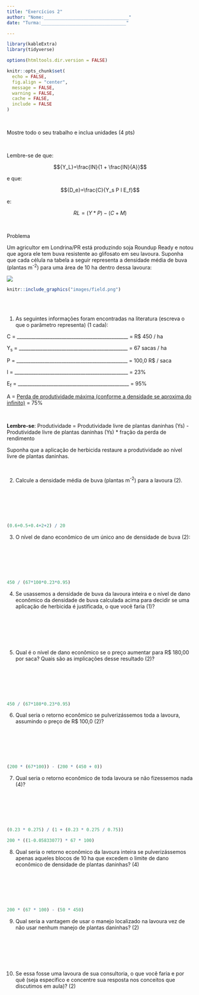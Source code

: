 ```yaml
---
title: "Exercícios 2"
author: "Nome:________________________________"
date: "Turma:________________________________"

---
```


```r
library(kableExtra)
library(tidyverse)
```


```r
options(htmltools.dir.version = FALSE)

knitr::opts_chunk$set(
  echo = FALSE,
  fig.align = "center",
  message = FALSE,
  warning = FALSE,
  cache = FALSE,
  include = FALSE
)
```



<br>

Mostre todo o seu trabalho e inclua unidades (4 pts)

<br>

Lembre-se de que: 

$${Y_L}=\frac{IN}{1 + \frac{IN}{A}}$$

e que:

$${D_e}=\frac{C}{Y_s P I E_f}$$

e:

$${RL}= (Y * P) - (C + M) $$

<br>

Problema

Um agricultor em Londrina/PR está produzindo soja Roundup Ready e notou que agora ele tem buva resistente ao glifosato em seu lavoura. Suponha que cada célula na tabela a seguir representa a densidade média de buva (plantas m<sup>-2</sup>) para uma área de 10 ha dentro dessa lavoura:


![](images/field.png)
```r
knitr::include_graphics("images/field.png")
```

<br>
<br>

1) As seguintes informações foram encontradas na literatura (escreva o que o parâmetro representa) (1 cada):

C = _______________________________________________ = R$ 450 / ha

Y<sub>s</sub> = ______________________________________________ = 67 sacas / ha

P = _______________________________________________ = 100,0 R$ / saca

I = ________________________________________________ = 23%

E<sub>f</sub> = _______________________________________________ = 95%

A = <ins>Perda de produtividade máxima (conforme a densidade se aproxima do infinito)</ins> = 75%

<br>

**Lembre-se**: Produtividade = Produtividade livre de plantas daninhas (Ys) - Produtividade livre de plantas daninhas (Ys) * fração da perda de rendimento 

Suponha que a aplicação de herbicida restaure a produtividade ao nível livre de plantas daninhas.


<br>

2) Calcule a densidade média de buva (plantas m<sup>-2</sup>) para a lavoura (2).

<br>

<br>

<br>

```r
(0.6+0.5+0.4+2+2) / 20
```



3) O nível de dano econômico de um único ano de densidade de buva (2):

<br>

<br>

<br>

```r
450 / (67*100*0.23*0.95)
```



4) Se usassemos a densidade de buva da lavoura inteira e o nível de dano econômico da densidade de buva calculada acima para decidir se uma aplicação de herbicida é justificada, o que você faria (1)?

<br>

<br>

<br>

5) Qual é o nível de dano econômico se o preço aumentar para R$ 180,00 por saca? Quais são as implicações desse resultado (2)?

<br>

<br>

<br>

```r
450 / (67*180*0.23*0.95)
```

6) Qual seria o retorno econômico se pulverizássemos toda a lavoura, assumindo o preço de R$ 100,0 (2)?

<br>

<br>

<br>

```r
(200 * (67*100)) - (200 * (450 + 0))
```



7) Qual seria o retorno econômico de toda lavoura se não fizessemos nada (4)?

<br>

<br>

<br>

```r
(0.23 * 0.275) / (1 + (0.23 * 0.275 / 0.75))
```


```r
200 * ((1-0.05833077) * 67 * 100)
```


8) Qual seria o retorno econômico da lavoura inteira se pulverizássemos apenas aqueles blocos de 10 ha que excedem o limite de dano econômico de densidade de plantas daninhas? (4)

<br>

<br>

<br>

```r
200 * (67 * 100) - (50 * 450)
```


9) Qual seria a vantagem de usar o manejo localizado na lavoura vez de não usar nenhum manejo de plantas daninhas? (2)

<br>

<br>

<br>

10) Se essa fosse uma lavoura de sua consultoria, o que você faria e por quê (seja especifico e concentre sua resposta nos conceitos que discutimos em aula)? (2)

<br>

<br>

<br>



